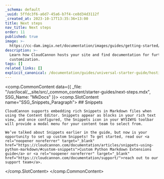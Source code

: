 ```yaml
---
_schema: default
_uuid: 5ffdc3f6-a6d7-45a6-b7f4-ce8d34d3112f
_created_at: 2023-10-17T13:35:36+13:00
title: Next steps
nav_title: Next steps
order: 11
published: true
image: >-
  https://cc-dam.imgix.net/documentation/images/guides/getting-started/guide-thumbnails/CloudCannon-Getting-Started-Thumbnail-MkDocs.png
description: >-
  Learn how CloudCannon hosts your site and find documentation for further site
  customization.
tags: []
related_links: []
explicit_canonical: /documentation/guides/universal-starter-guide/hosting-and-next-steps/
---
```

<comp.CommonContent data={{ _file: "/usr/local/__site/src/_common_content/starter-guides/next-steps.mdx", SSG_Name: "MkDocs" }}>
  <comp.SlotContent name="SSG_Snippets_Paragraph">
    ## Snippets

    CloudCannon supports embedding rich Snippets in Markdown files when using the Content Editor. Snippets appear as blocks in your rich text view, and once configured, the Snippets icon in your WYSIWYG toolbar will provide a modal menu for your content team to select from.

    We’ve talked about Snippets earlier in the guide, but now is your opportunity to set up custom Snippets! To get started, read our <a rel="noopener noreferrer" target="_blank" href="https://cloudcannon.com/documentation/articles/snippets-using-python-markdown/#custom-snippets">Custom Python Markdown Extensions guide</a> or <a rel="noopener noreferrer" target="_blank" href="https://cloudcannon.com/documentation/support/">reach out to our support team</a>.
  </comp.SlotContent>
</comp.CommonContent>
